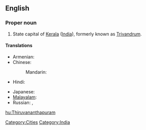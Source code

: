 ==English==
{{wikipedia}}

===Proper noun===
{{en-proper noun}}

# State capital of [[Kerala]] ([[India]]), formerly known as [[Trivandrum]].

====Translations====
{{trans-top|capital of Kerala}}
* Armenian: {{t|hy|Տիրուվանանտապուրամ|tr=Tiruvanantapuram|sc=Armn}}
* Chinese:
*: Mandarin: {{t|zh|特里凡得琅|tr=Tèlǐfándeláng|sc=Hani}}
* Hindi: {{t|hi|तिरुअनन्तपुरम्|tr=tiru'anantapuram|sc=Deva}}
{{trans-mid}}
* Japanese: {{t|ja|ティルヴァナンタプラム|tr=Tiruvanantapuramu|sc=Jpan}}
* [[Malayalam]]: {{t|ml|തിരുവനന്തപുരം|sc=Mlym}}
* Russian: {{t|ru|Тируванантапурам|m|tr=Tiruvanantapuram|sc=Cyrl}},  {{t|ru|Тривандрум|m|tr=Trivandrum|sc=Cyrl}}
{{trans-bottom}}

[[Category:Cities]]
[[Category:India]]

[[hu:Thiruvananthapuram]]